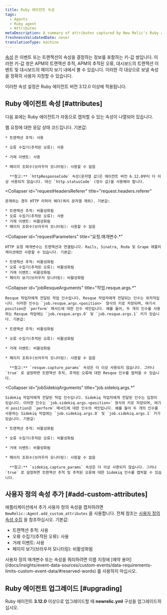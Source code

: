 ```yaml
---
title: Ruby 에이전트 속성
tags:
  - Agents
  - Ruby agent
  - Attributes
metaDescription: A summary of attributes captured by New Relic's Ruby agent.
freshnessValidatedDate: never
translationType: machine
---
```


[속성](/docs/features/agent-attributes) 은 이벤트 또는 트랜잭션의 속성을 결정하는 정보를 포함하는 키-값 쌍입니다. 이러한 키-값 쌍은 APM의 트랜잭션 추적, APM의 추적된 오류, 대시보드의 트랜잭션 이벤트 및 대시보드의 페이지 보기 내에서 볼 수 있습니다. 이러한 각 대상으로 보낼 속성을 정확히 사용자 지정할 수 있습니다.

이러한 속성 설정은 Ruby 에이전트 버전 3.12.0 이상에 적용됩니다.

## Ruby 에이전트 속성 [#attributes]

다음 표에는 Ruby 에이전트가 자동으로 캡처할 수 있는 속성이 나열되어 있습니다.

<CollapserGroup>
  <Collapser
    id="httpResponseCode"
    title="httpResponseCode"
  >
    웹 요청에 대한 응답 상태 코드입니다. 기본값:

    * 트랜잭션 추적: 사용

    * 오류 수집기(추적된 오류): 사용

    * 거래 이벤트: 사용

    * 페이지 조회수(브라우저 모니터링): 사용할 수 없음

      **참고:** `httpResponseCode` 속성(문자열 값)은 에이전트 버전 6.12.0부터 더 이상 사용되지 않습니다. 대신 `http.statusCode` (정수 값)을 사용해야 합니다.
  </Collapser>

  <Collapser
    id="requestHeadersReferer"
    title="request.headers.referer"
  >
    존재하는 경우 HTTP 리퍼러 헤더(쿼리 문자열 제외). 기본값:

    * 트랜잭션 추적: 비활성화됨
    * 오류 수집기(추적된 오류): 사용
    * 거래 이벤트: 비활성화됨
    * 페이지 조회수(브라우저 모니터링): 사용할 수 없음
  </Collapser>

  <Collapser
    id="requestParameters"
    title="요청.매개변수.*"
  >
    HTTP 요청 매개변수는 트랜잭션과 연결됩니다. Rails, Sinatra, Roda 및 Grape 애플리케이션에만 사용할 수 있습니다. 기본값:

    * 트랜잭션 추적: 비활성화됨
    * 오류 수집기(추적된 오류): 비활성화됨
    * 거래 이벤트: 비활성화됨
    * 페이지 보기(브라우저 모니터링): 비활성화됨
  </Collapser>

  <Collapser
    id="jobResqueArguments"
    title="작업.resque.args.*"
  >
    Resque 작업자에게 전달된 작업 인수입니다. Resque 작업자에게 전달되는 인수는 위치적입니다. 이러한 인수는 `job.resque.args.<position>` 형식의 키로 저장되며, 여기서 position은 `perform` 메서드에 대한 인수 색인입니다. 예를 들어, 두 개의 인수를 사용하는 Resque 작업에는 `job.resque.args.0` 및 `job.resque.args.1` 키가 있습니다. 기본값:

    * 트랜잭션 추적: 비활성화됨

    * 오류 수집기(추적된 오류): 비활성화됨

    * 거래 이벤트: 비활성화됨

    * 페이지 조회수(브라우저 모니터링): 사용할 수 없음

      **참고:** `resque.capture_params` 속성은 더 이상 사용되지 않습니다. 그러나 `true` 로 설정하면 트랜잭션 추적, 추적된 오류에 대한 Resque 인수를 캡처할 수 있습니다.
  </Collapser>

  <Collapser
    id="jobSidekiqArguments"
    title="job.sidekiq.args.*"
  >
    Sidekiq 작업자에게 전달된 작업 인수입니다. Sidekiq 작업자에게 전달된 인수는 입장이 있습니다. 이러한 인수는 `job.sidekiq.args.<position>` 형식의 키로 저장되며, 여기서 position은 `perform` 메서드에 대한 인수의 색인입니다. 예를 들어 두 개의 인수를 사용하는 Sidekiq 작업에는 `job.sidekiq.args.0` 및 `job.sidekiq.args.1` 키가 있습니다. 기본값:

    * 트랜잭션 추적: 비활성화됨

    * 오류 수집기(추적된 오류): 비활성화됨

    * 거래 이벤트: 비활성화됨

    * 페이지 조회수(브라우저 모니터링): 사용할 수 없음

      **참고:** `sidekiq.capture_params` 속성은 더 이상 사용되지 않습니다. 그러나 `true` 로 설정하면 트랜잭션 추적 및 추적된 오류에 대한 Sidekiq 인수를 캡처할 수 있습니다.
  </Collapser>
</CollapserGroup>

## 사용자 정의 속성 추가 [#add-custom-attributes]

애플리케이션에서 추가 사용자 정의 속성을 캡처하려면 `NewRelic::Agent.add_custom_attributes` 을 사용합니다. 전체 참조는 [사용자 정의 속성 수집](/docs/apm/other-features/attributes/collecting-custom-attributes#ruby-att) 을 참조하십시오. 기본값:

* 트랜잭션 추적: 사용
* 오류 수집기(추적된 오류): 사용
* 거래 이벤트: 사용
* 페이지 보기(브라우저 모니터링): 비활성화됨

<Callout variant="caution">
  사용자 정의 매개변수 또는 속성을 쿼리하려면 이름 지정에 [예약 용어](/docs/insights/event-data-sources/custom-events/data-requirements-limits-custom-event-data/#reserved-words) 를 사용하지 마십시오.
</Callout>

## Ruby 에이전트 업그레이드 [#upgrading]

Ruby 에이전트 **3.12.0** 이상으로 업그레이드할 때 **newrelic.yml** 구성을 업그레이드하십시오.
